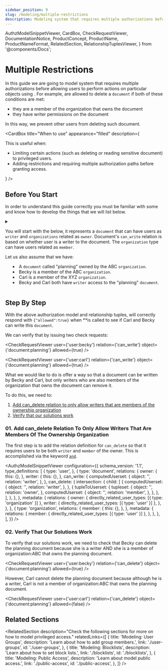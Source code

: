 ```yaml
---
sidebar_position: 9
slug: /modeling/multiple-restrictions
description: Modeling system that requires multiple authorizations before allowing users to perform actions on particular objects
---
```


  AuthzModelSnippetViewer,
  CardBox,
  CheckRequestViewer,
  DocumentationNotice,
  ProductConcept,
  ProductName,
  ProductNameFormat,
  RelatedSection,
  RelationshipTuplesViewer,
} from '@components/Docs';

# Multiple Restrictions

<DocumentationNotice />

In this guide we are going to model system that requires multiple authorizations before allowing users to perform actions on particular objects using <ProductName format={ProductNameFormat.ProductLink}/>.
For example, _<ProductConcept section="what-is-a-user" linkName="users" />_ are allowed to delete a `document` if both of these conditions are met:

- they are a member of the organization that owns the document
- they have writer permissions on the document

In this way, we prevent other users from deleting such document.

<CardBox title="When to use" appearance="filled" description={<div>

This is useful when:

- Limiting certain actions (such as deleting or reading sensitive document) to privileged users.
- Adding restrictions and requiring multiple authorization paths before granting access.

</div>} />

## Before You Start

In order to understand this guide correctly you must be familiar with some <ProductConcept /> and know how to develop the things that we will list below.

<details>
<summary>

You will start with the _<ProductConcept section="what-is-an-authorization-model" linkName="authorization model" />_ below,
it represents a `document` _<ProductConcept section="what-is-a-type" linkName="type" />_ that can have users
**<ProductConcept section="what-is-a-relation" linkName="related" />** as `writer` and `organizations` related as `owner`.
Document's `can_write` relation is based on whether user is a writer to the document. The `organization` type can have users related as `member`.

Let us also assume that we have:

- A `document` called "planning" owned by the ABC `organization`.
- Becky is a member of the ABC `organization`.
- Carl is a member of the XYZ `organization`.
- Becky and Carl both have `writer` access to the "planning" `document`.

</summary>

<AuthzModelSnippetViewer
  configuration={{
    schema_version: '1.1',
    type_definitions: [
      {
        type: 'user',
      },
      {
        type: 'document',
        relations: {
          owner: {
            this: {},
          },
          writer: {
            this: {},
          },
          can_write: {
            computedUserset: {
              object: '',
              relation: 'writer',
            },
          },
        },
        metadata: {
          relations: {
            owner: { directly_related_user_types: [{ type: 'organization' }] },
            writer: { directly_related_user_types: [{ type: 'user' }] },
          },
        },
      },
      {
        type: 'organization',
        relations: {
          member: {
            this: {},
          },
        },
        metadata: {
          relations: {
            member: { directly_related_user_types: [{ type: 'user' }] },
          },
        },
      },
    ],
  }}
/>

The current state of the system is represented by the following relationship tuples being in the system already:

<RelationshipTuplesViewer
  relationshipTuples={[
    {
      _description: 'organization ABC is the owner of planning document',
      user: 'organization:ABC',
      relation: 'owner',
      object: 'document:planning',
    },
    {
      _description: 'Becky is a writer to the planning document',
      user: 'user:becky',
      relation: 'writer',
      object: 'document:planning',
    },
    {
      _description: 'Carl is a writer to the planning document',
      user: 'user:carl',
      relation: 'writer',
      object: 'document:planning',
    },
    {
      _description: 'Becky is a member of the organization ABC',
      user: 'user:becky',
      relation: 'member',
      object: 'organization:ABC',
    },
    {
      _description: 'Carl is a member of the organization XYZ',
      user: 'user:carl',
      relation: 'member',
      object: 'organization:XYZ',
    },
  ]}
/>

:::info
Note that we assign the organization, not the organization's members, as owner to the planning document.
:::

<hr />

In addition, you will need to know the following:

### Modeling Parent-Child Objects

You need to know how to model access based on parent-child relationships, e.g.: folders and documents. [Learn more →](./parent-child.mdx)

### Modeling Roles And Permissions

You need to know how to model roles for users at the object level and model permissions for those roles. [Learn more →](./roles-and-permissions.mdx)

### <ProductName format={ProductNameFormat.ShortForm} /> Concepts

- A <ProductConcept section="what-is-a-type" linkName="Type" />: a class of objects that have similar characteristics
- A <ProductConcept section="what-is-a-user" linkName="User" />: an entity in the system that can be related to an object
- A <ProductConcept section="what-is-a-relation" linkName="Relation" />: is a string defined in the type definition of an authorization model that defines the possibility of a relationship between an object of the same type as the type definition and a user in the system
- An <ProductConcept section="what-is-an-object" linkName="Object" />: represents an entity in the system. Users' relationships to it can be define through relationship tuples and the authorization model
- A <ProductConcept section="what-is-a-relationship-tuple" linkName="Relationship Tuple" />: a grouping consisting of a user, a relation and an object stored in <ProductName format={ProductNameFormat.ShortForm} />
- [Intersection Operator](../configuration-language.mdx#the-intersection-operator): the intersection operator can be used to indicate a relationship exists if the user is in all the sets of users

</details>

## Step By Step

With the above authorization model and relationship tuples, <ProductName format={ProductNameFormat.LongForm} /> will correctly respond with `{"allowed":true}` when *<ProductConcept section="what-is-a-check-request" linkName="check" />*is called to see if Carl and Becky can write this `document`.

We can verify that by issuing two check requests:

<CheckRequestViewer user={'user:becky'} relation={'can_write'} object={'document:planning'} allowed={true} />

<CheckRequestViewer user={'user:carl'} relation={'can_write'} object={'document:planning'} allowed={true} />

What we would like to do is offer a way so that a document can be written by Becky and Carl, but only writers who are also members of the organization that owns the document can remove it.

To do this, we need to:

1. [Add can_delete relation to only allow writers that are members of the ownership organization](#01-add-can_delete-relation-to-only-allow-writers-that-are-members-of-the-ownership-organization)
2. [Verify that our solutions work](#02-verify-that-our-solutions-work)

### 01. Add can_delete Relation To Only Allow Writers That Are Members Of The Ownership Organization

The first step is to add the relation definition for `can_delete` so that it requires users to be both `writer` and `member` of the owner. This is accomplished via the keyword [`and`](../configuration-language.mdx#the-intersection-operator).

<AuthzModelSnippetViewer
  configuration={{
    schema_version: '1.1',
    type_definitions: [
      {
        type: 'user',
      },
      {
        type: 'document',
        relations: {
          owner: {
            this: {},
          },
          writer: {
            this: {},
          },
          can_write: {
            computedUserset: {
              object: '',
              relation: 'writer',
            },
          },
          can_delete: {
            intersection: {
              child: [
                {
                  computedUserset: {
                    object: '',
                    relation: 'writer',
                  },
                },
                {
                  tupleToUserset: {
                    tupleset: {
                      object: '',
                      relation: 'owner',
                    },
                    computedUserset: {
                      object: '',
                      relation: 'member',
                    },
                  },
                },
              ],
            },
          },
        },
        metadata: {
          relations: {
            owner: { directly_related_user_types: [{ type: 'organization' }] },
            writer: { directly_related_user_types: [{ type: 'user' }] },
          },
        },
      },
      {
        type: 'organization',
        relations: {
          member: {
            this: {},
          },
        },
        metadata: {
          relations: {
            member: { directly_related_user_types: [{ type: 'user' }] },
          },
        },
      },
    ],
  }}
/>

### 02. Verify That Our Solutions Work

To verify that our solutions work, we need to check that Becky can delete the planning document because she is a writer AND she is a member of organization:ABC that owns the planning document.

<CheckRequestViewer user={'user:becky'} relation={'can_delete'} object={'document:planning'} allowed={true} />

However, Carl cannot delete the planning document because although he is a writer, Carl is not a member of organization:ABC that owns the planning document.

<CheckRequestViewer user={'user:carl'} relation={'can_delete'} object={'document:planning'} allowed={false} />

## Related Sections

<RelatedSection
  description="Check the following sections for more on how to model privileged access."
  relatedLinks={[
    {
      title: 'Modeling: User Groups',
      description: 'Learn about how to add group members.',
      link: './user-groups',
      id: './user-groups',
    },
    {
      title: 'Modeling: Blocklists',
      description: 'Learn about how to set block lists.',
      link: './blocklists',
      id: './blocklists',
    },
    {
      title: 'Modeling: Public Access',
      description: 'Learn about model public access.',
      link: './public-access',
      id: './public-access',
    },
  ]}
/>
